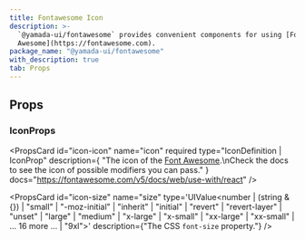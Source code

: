 ```yaml
---
title: Fontawesome Icon
description: >-
  `@yamada-ui/fontawesome` provides convenient components for using [Font
  Awesome](https://fontawesome.com).
package_name: "@yamada-ui/fontawesome"
with_description: true
tab: Props
---
```


## Props

### IconProps

<PropsCard
  id="icon-icon"
  name="icon"
  required
  type="IconDefinition | IconProp"
  description={
    "The icon of the [Font Awesome](https://fontawesome.com).\nCheck the docs to see the icon of possible modifiers you can pass."
  }
  docs="https://fontawesome.com/v5/docs/web/use-with/react"
/>

<PropsCard
  id="icon-size"
  name="size"
  type='UIValue<number | (string & {}) | "small" | "-moz-initial" | "inherit" | "initial" | "revert" | "revert-layer" | "unset" | "large" | "medium" | "x-large" | "x-small" | "xx-large" | "xx-small" | ... 16 more ... | "9xl">'
  description={"The CSS `font-size` property."}
/>
